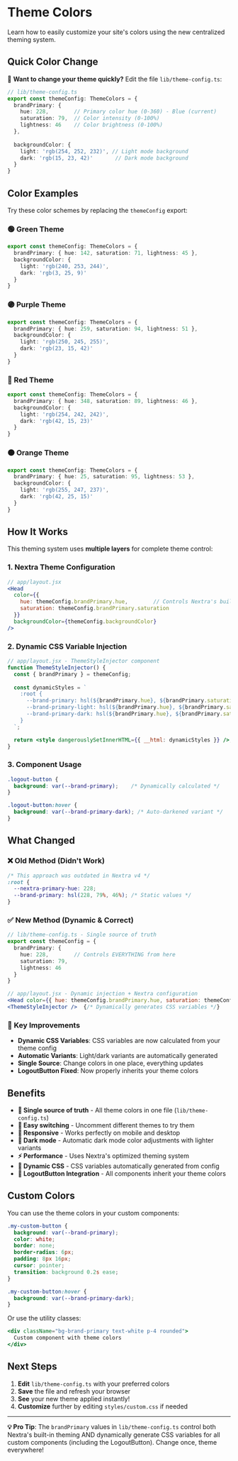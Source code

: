 # Theme Colors

Learn how to easily customize your site's colors using the new centralized theming system.

## Quick Color Change

🎨 **Want to change your theme quickly?** Edit the file `lib/theme-config.ts`:

```typescript
// lib/theme-config.ts
export const themeConfig: ThemeColors = {
  brandPrimary: {
    hue: 228,        // Primary color hue (0-360) - Blue (current)
    saturation: 79,  // Color intensity (0-100%)
    lightness: 46    // Color brightness (0-100%)
  },
  
  backgroundColor: {
    light: 'rgb(254, 252, 232)', // Light mode background
    dark: 'rgb(15, 23, 42)'       // Dark mode background
  }
}
```

## Color Examples

Try these color schemes by replacing the `themeConfig` export:

### 🟢 Green Theme
```typescript
export const themeConfig: ThemeColors = {
  brandPrimary: { hue: 142, saturation: 71, lightness: 45 },
  backgroundColor: {
    light: 'rgb(240, 253, 244)',
    dark: 'rgb(3, 25, 9)'
  }
}
```

### 🟣 Purple Theme  
```typescript
export const themeConfig: ThemeColors = {
  brandPrimary: { hue: 259, saturation: 94, lightness: 51 },
  backgroundColor: {
    light: 'rgb(250, 245, 255)',
    dark: 'rgb(23, 15, 42)'
  }
}
```

### 🔴 Red Theme
```typescript
export const themeConfig: ThemeColors = {
  brandPrimary: { hue: 348, saturation: 89, lightness: 46 },
  backgroundColor: {
    light: 'rgb(254, 242, 242)',
    dark: 'rgb(42, 15, 23)'
  }
}
```

### 🟠 Orange Theme
```typescript
export const themeConfig: ThemeColors = {
  brandPrimary: { hue: 25, saturation: 95, lightness: 53 },
  backgroundColor: {
    light: 'rgb(255, 247, 237)',
    dark: 'rgb(42, 25, 15)'
  }
}
```

## How It Works

This theming system uses **multiple layers** for complete theme control:

### 1. **Nextra Theme Configuration**
```jsx
// app/layout.jsx
<Head 
  color={{
    hue: themeConfig.brandPrimary.hue,        // Controls Nextra's built-in colors
    saturation: themeConfig.brandPrimary.saturation
  }}
  backgroundColor={themeConfig.backgroundColor}
/>
```

### 2. **Dynamic CSS Variable Injection**
```jsx
// app/layout.jsx - ThemeStyleInjector component
function ThemeStyleInjector() {
  const { brandPrimary } = themeConfig;
  
  const dynamicStyles = `
    :root {
      --brand-primary: hsl(${brandPrimary.hue}, ${brandPrimary.saturation}%, ${brandPrimary.lightness}%);
      --brand-primary-light: hsl(${brandPrimary.hue}, ${brandPrimary.saturation}%, ${Math.min(brandPrimary.lightness + 10, 100)}%);
      --brand-primary-dark: hsl(${brandPrimary.hue}, ${brandPrimary.saturation}%, ${Math.max(brandPrimary.lightness - 10, 0)}%);
    }
  `;

  return <style dangerouslySetInnerHTML={{ __html: dynamicStyles }} />;
}
```

### 3. **Component Usage**
```css
.logout-button {
  background: var(--brand-primary);    /* Dynamically calculated */
}

.logout-button:hover {
  background: var(--brand-primary-dark); /* Auto-darkened variant */
}
```

## What Changed

### ❌ Old Method (Didn't Work)
```css
/* This approach was outdated in Nextra v4 */
:root {
  --nextra-primary-hue: 228;
  --brand-primary: hsl(228, 79%, 46%); /* Static values */
}
```

### ✅ New Method (Dynamic & Correct)
```typescript
// lib/theme-config.ts - Single source of truth
export const themeConfig = {
  brandPrimary: {
    hue: 228,        // Controls EVERYTHING from here
    saturation: 79,
    lightness: 46
  }
}
```

```jsx
// app/layout.jsx - Dynamic injection + Nextra configuration
<Head color={{ hue: themeConfig.brandPrimary.hue, saturation: themeConfig.brandPrimary.saturation }} />
<ThemeStyleInjector />  {/* Dynamically generates CSS variables */}
```

### 🎉 Key Improvements

- **Dynamic CSS Variables**: CSS variables are now calculated from your theme config
- **Automatic Variants**: Light/dark variants are automatically generated
- **Single Source**: Change colors in one place, everything updates
- **LogoutButton Fixed**: Now properly inherits your theme colors

## Benefits

- **🎯 Single source of truth** - All theme colors in one file (`lib/theme-config.ts`)
- **🔄 Easy switching** - Uncomment different themes to try them
- **📱 Responsive** - Works perfectly on mobile and desktop
- **🌙 Dark mode** - Automatic dark mode color adjustments with lighter variants
- **⚡ Performance** - Uses Nextra's optimized theming system
- **🎨 Dynamic CSS** - CSS variables automatically generated from config
- **🔧 LogoutButton Integration** - All components inherit your theme colors

## Custom Colors

You can use the theme colors in your custom components:

```css
.my-custom-button {
  background: var(--brand-primary);
  color: white;
  border: none;
  border-radius: 6px;
  padding: 8px 16px;
  cursor: pointer;
  transition: background 0.2s ease;
}

.my-custom-button:hover {
  background: var(--brand-primary-dark);
}
```

Or use the utility classes:

```jsx
<div className="bg-brand-primary text-white p-4 rounded">
  Custom component with theme colors
</div>
```

## Next Steps

1. **Edit** `lib/theme-config.ts` with your preferred colors
2. **Save** the file and refresh your browser
3. **See** your new theme applied instantly!
4. **Customize** further by editing `styles/custom.css` if needed

---

**💡 Pro Tip**: The `brandPrimary` values in `lib/theme-config.ts` control both Nextra's built-in theming AND dynamically generate CSS variables for all custom components (including the LogoutButton). Change once, theme everywhere! 